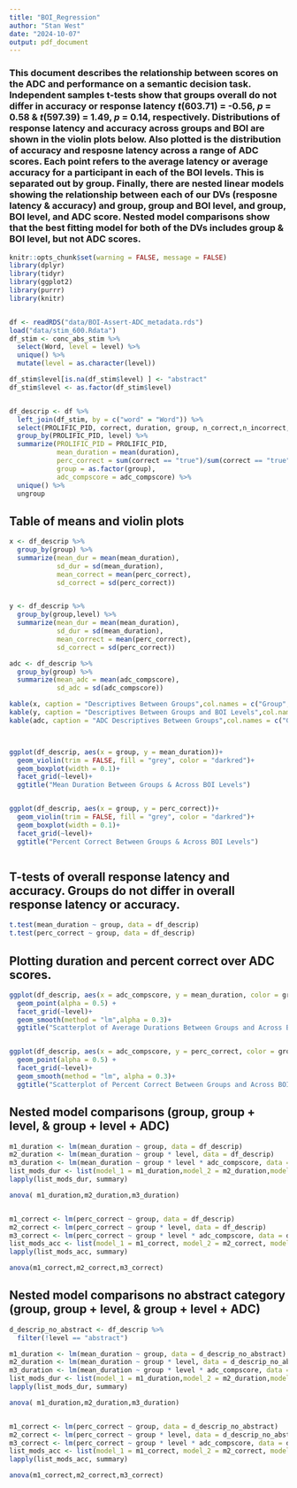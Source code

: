 ```yaml
---
title: "BOI_Regression"
author: "Stan West"
date: "2024-10-07"
output: pdf_document
---
```



### This document describes the relationship between scores on the ADC and performance on a semantic decision task. Independent samples t-tests show that groups overall do not differ in accuracy or response latency *t*(603.71) = -0.56, *p* = 0.58 & *t*(597.39) = 1.49, *p* = 0.14, respectively. Distributions of response latency and accuracy across groups and BOI are shown in the violin plots below. Also plotted is the distribution of accuracy and resposne latency across a range of ADC scores. Each point refers to the average latency or average accuracy for a participant in each of the BOI levels. This is separated out by group. Finally, there are nested linear models showing the relationship between each of our DVs (resposne latency & accuracy) and group, group and BOI level, and group, BOI level, and ADC score. Nested model comparisons show that the best fitting model for both of the DVs includes group & BOI level, but not ADC scores. 



```r
knitr::opts_chunk$set(warning = FALSE, message = FALSE) 
library(dplyr)
library(tidyr)
library(ggplot2)
library(purrr)
library(knitr)


df <- readRDS("data/BOI-Assert-ADC_metadata.rds")
load("data/stim_600.Rdata")
df_stim <- conc_abs_stim %>%
  select(Word, level = level) %>%
  unique() %>%
  mutate(level = as.character(level))

df_stim$level[is.na(df_stim$level) ] <- "abstract"
df_stim$level <- as.factor(df_stim$level)



```



```r
df_descrip <- df %>%
  left_join(df_stim, by = c("word" = "Word")) %>%
  select(PROLIFIC_PID, correct, duration, group, n_correct,n_incorrect, level,adc_compscore) %>%
  group_by(PROLIFIC_PID, level) %>%
  summarize(PROLIFIC_PID = PROLIFIC_PID, 
            mean_duration = mean(duration),
            perc_correct = sum(correct == "true")/sum(correct == "true" | correct == "false"),
            group = as.factor(group),
            adc_compscore = adc_compscore) %>%
  unique() %>%
  ungroup


```


## Table of means and violin plots 

```r

x <- df_descrip %>%
  group_by(group) %>%
  summarize(mean_dur = mean(mean_duration),
            sd_dur = sd(mean_duration),
            mean_correct = mean(perc_correct),
            sd_correct = sd(perc_correct))


y <- df_descrip %>%
  group_by(group,level) %>%
  summarize(mean_dur = mean(mean_duration),
            sd_dur = sd(mean_duration),
            mean_correct = mean(perc_correct),
            sd_correct = sd(perc_correct))

adc <- df_descrip %>%
  group_by(group) %>%
  summarize(mean_adc = mean(adc_compscore),
            sd_adc = sd(adc_compscore))

kable(x, caption = "Descriptives Between Groups",col.names = c("Group", "Mean Duration","SD Duration", "Average Percent Correct", "SD Percent Correct"))
kable(y, caption = "Descriptives Between Groups and BOI Levels",col.names = c("Group","Level", "Mean Duration","SD Duration", "Average Percent Correct", "SD Percent Correct"))
kable(adc, caption = "ADC Descriptives Between Groups",col.names = c("Group", "Mean ADC","SD ADC"))



ggplot(df_descrip, aes(x = group, y = mean_duration))+
  geom_violin(trim = FALSE, fill = "grey", color = "darkred")+
  geom_boxplot(width = 0.1)+
  facet_grid(~level)+
  ggtitle("Mean Duration Between Groups & Across BOI Levels")


ggplot(df_descrip, aes(x = group, y = perc_correct))+
  geom_violin(trim = FALSE, fill = "grey", color = "darkred")+
  geom_boxplot(width = 0.1)+
  facet_grid(~level)+
  ggtitle("Percent Correct Between Groups & Across BOI Levels")



```


## T-tests of overall response latency and accuracy. Groups do not differ in overall response latency or accuracy.

```r
t.test(mean_duration ~ group, data = df_descrip)
t.test(perc_correct ~ group, data = df_descrip)

```


## Plotting duration and percent correct over ADC scores.

```r

ggplot(df_descrip, aes(x = adc_compscore, y = mean_duration, color = group))+
  geom_point(alpha = 0.5) +
  facet_grid(~level)+
  geom_smooth(method = "lm",alpha = 0.3)+
  ggtitle("Scatterplot of Average Durations Between Groups and Across BOI")


ggplot(df_descrip, aes(x = adc_compscore, y = perc_correct, color = group))+
  geom_point(alpha = 0.5) +
  facet_grid(~level)+
  geom_smooth(method = "lm", alpha = 0.3)+
  ggtitle("Scatterplot of Percent Correct Between Groups and Across BOI")

```


## Nested model comparisons (group, group + level, & group + level + ADC)

```r
m1_duration <- lm(mean_duration ~ group, data = df_descrip)
m2_duration <- lm(mean_duration ~ group * level, data = df_descrip)
m3_duration <- lm(mean_duration ~ group * level * adc_compscore, data = df_descrip)
list_mods_dur <- list(model_1 = m1_duration,model_2 = m2_duration,model_3 = m3_duration)
lapply(list_mods_dur, summary)

anova( m1_duration,m2_duration,m3_duration)


m1_correct <- lm(perc_correct ~ group, data = df_descrip)
m2_correct <- lm(perc_correct ~ group * level, data = df_descrip)
m3_correct <- lm(perc_correct ~ group * level * adc_compscore, data = df_descrip)
list_mods_acc <- list(model_1 = m1_correct, model_2 = m2_correct, model_3 = m3_correct)
lapply(list_mods_acc, summary)

anova(m1_correct,m2_correct,m3_correct)


```




## Nested model comparisons no abstract category (group, group + level, & group + level + ADC)

```r

d_descrip_no_abstract <- df_descrip %>%
  filter(!level == "abstract")

m1_duration <- lm(mean_duration ~ group, data = d_descrip_no_abstract)
m2_duration <- lm(mean_duration ~ group * level, data = d_descrip_no_abstract)
m3_duration <- lm(mean_duration ~ group * level * adc_compscore, data = d_descrip_no_abstract)
list_mods_dur <- list(model_1 = m1_duration,model_2 = m2_duration,model_3 = m3_duration)
lapply(list_mods_dur, summary)

anova( m1_duration,m2_duration,m3_duration)


m1_correct <- lm(perc_correct ~ group, data = d_descrip_no_abstract)
m2_correct <- lm(perc_correct ~ group * level, data = d_descrip_no_abstract)
m3_correct <- lm(perc_correct ~ group * level * adc_compscore, data = d_descrip_no_abstract)
list_mods_acc <- list(model_1 = m1_correct, model_2 = m2_correct, model_3 = m3_correct)
lapply(list_mods_acc, summary)

anova(m1_correct,m2_correct,m3_correct)


```

